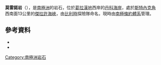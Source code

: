 {{coord|64|5|S|61|18|W|source:GNIS|display=title}}

'''莫雷諾岩'''（{{lang-en|Moreno Rock}}），是[[南極洲|南極洲]]的岩石，位於[[葛拉漢地|葛拉漢地]]西岸的[[丹科海岸|丹科海岸]]，處於[[斯特內克角|斯特內克角]]西南面13公里的[[傑拉許海峽|傑拉許海峽]]，由[[比利時|比利時]]探險隊命名，現時由[[南極條約體系|南極條約體系]]管理。

==參考資料==
*{{cite gnis | type = antarid | id = 10242| name = Moreno Rock | accessdate = 2013-11-07}}
*{{usgs-gazetteer|id=10242}}

{{DEFAULTSORT:Moreno Rock}}
[[Category:南極洲岩石|Category:南極洲岩石]]


{{DancoCoast-geo-stub}}